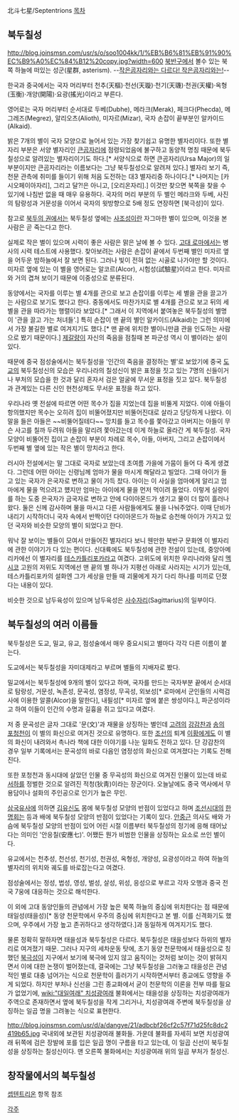北斗七星/Septentrions
[[목차]]
== 북두칠성 ==
http://blog.joinsmsn.com/usr/s/o/soo1004kk/1/%EB%B6%81%EB%91%90%EC%B9%A0%EC%84%B12%20copy.jpg?width=600
[[북반구]]에서 볼수 있는 북쪽 하늘에 떠있는 성군(星群, asterism). --[[작은곰자리]][[자쿠와는 다르다 자쿠와는|와는 다르다! 작은곰자리와는!]]--

한국과 중국에서는 국자 머리부터 천추(天樞)·천선(天璇)·천기(天璣)·천권(天權)·옥형(玉衡)·개양(開陽)·요광(搖光)이라고 부른다.

영어로는 국자 머리부터 순서대로 두베(Dubhe), 메라크(Merak), 페크다(Phecda), 메그레즈(Megrez), 알리오츠(Alioth), 미자르(Mizar), 국자 손잡이 끝부분인 알카이드(Alkaid).

밝은 7개의 별이 국자 모양으로 늘어서 있는 가장 찾기쉽고 유명한 별자리이다. 또한 별자리 부분은 서양 별자리인 [[큰곰자리]]에 점령되었음에 불구하고 동양적 명칭 때문에 북두칠성으로 알려있는 별자리이기도 하다.[* 서양식으로 하면 큰곰자리(Ursa Major)의 일부분이지만 큰곰자리라는 이름보다는 그냥 북두칠성으로 알려져 있다.]  별자리 보기 즉, 천문 관측에 취미를 들이기 위해 처음 도전하는 대3 별자리중 하나이다.[* 나머지는 [카시오페이아자리], 그리고 달?!은 아니고, [오리온자리].] 이것만 찾으면 북쪽을 찾을 수 있기에 나침반 없을 때 매우 유용하다. 국자의 머리 부분의 두 별인 메라크와 두베, 사진의 탐랑성과 거문성을 이어서 국자의 윗방향으로 5배 정도 연장하면 [북극성]이 있다.

참고로 [[북두의 권]]에서는 북두칠성 옆에는 [[사조성]]이란 자그마한 별이 있으며, 이것을 본 사람은 곧 죽는다고 한다.

실제로 작은 별이 있으며 시력이 좋은 사람은 맑은 날에 볼 수 있다. [[고대 로마]]에서는 병사의 시력 테스트에 사용했다. 찾아보려는 사람은 손잡이 끝에서 두번째 별인 미자르 옆을 어두운 밤하늘에서 잘 보면 된다. 그러나 빛이 전혀 없는 시골로 나가야만 할 것이다. 미자르 옆에 있는 이 별을 영어로는 알코르(Alcor), 시험성(試驗星)이라고 한다. 미자르와 거의 겹쳐 보이기 때문에 이중성으로 분류된다.

동양에서는 국자를 이루는 별 4개를 관으로 보고 손잡이를 이루는 세 별을 관을 끌고가는 사람으로 보기도 했다고 한다. 중동에서도 마찬가지로 별 4개를 관으로 보고 뒤의 세 별을 관을 따라가는 행렬이라 보았다.[* 그래서 이 지역에서 붙여놓은 북두칠성의 별명이 '관을 끌고 가는 처녀들'.] 특히 손잡이 맨 끝의 별인 알카이드(Alkaid)는 그런 의미에서 가장 불길한 별로 여겨지기도 했다.[* 맨 끝에 위치한 별이니만큼 관을 인도하는 사람으로 봤기 때문이다.] [[제갈량]]이 자신의 죽음을 점칠때 본 파군성 역시 이 별이라는 설이 있다.

때문에 중국 점성술에서는 북두칠성을 '인간의 죽음을 결정하는 별'로 보았기에 중국 [[도교]]의 북두칠성신의 모습은 우리나라의 칠성신이 밝은 표정을 짓고 있는 7명의 신들이거나 부처의 모습을 한 것과 달리 혼자서 검은 얼굴에 무서운 표정을 짓고 있다. 북두칠성과 관계있는 다른 신인 현천상제도 무서운 표정을 하고 있다. 

우리나라 옛 전설에 따르면 어떤 목수가 집을 지었는데 집을 비뚤게 지었다. 이에 아들이 항의했지만 목수는 오히려 집이 비뚤어졌지만 비뚤어진대로 살라고 당당하게 나왔다. 이 말을 들은 아들은 ~~비뚤어질테다~~ 망치를 들고 목수를 쫓아갔고 아버지는 아들이 무슨 사고를 칠까 두려워 아들을 말리려 쫓아갔는데 이게 하늘로 올라간 게 북두칠성. 국자 모양이 비뚤어진 집이고 손잡이 부분이 차례로 목수, 아들, 아버지, 그리고 손잡이에서 두번째 별 옆에 있는 작은 별이 망치라고 한다.

러시아 전설에서는 말 그대로 국자로 보았는데 초여름 가을에 가뭄이 들어 다 죽게 생겼다. 그런데 어떤 아이는 신령님께 엄마가 물을 마시게 해달라고 빌었다. 그때 아이가 들고 있는 국자가 은국자로 변하고 물이 가득 찼다. 아이는 이 사실을 엄마에게 알리고 엄마에게 물을 먹으려고 헀지만 엄마는 아이에게 물을 먼저 먹이려 들었다. 이렇게 실랑이를 하는 도중 은국자가 금국자로 변하고 안에 다이아몬드가 생기고 물이 더 많이 흘러나왔다. 둘은 신께 감사하며 물을 마시고 다른 사람들에게도 물을 나눠주었다. 이때 단비가 내리기 시작하더니 국자 속에서 반짝이던 다이아몬드가 하늘로 승천해 아이가 가지고 있던 국자와 비슷한 모양의 별이 되었다고 한다. 

워낙 잘 보이는 별들이 모여서 만들어진 별자리다 보니 웬만한 북반구 문화엔 이 별자리에 관한 이야기가 다 있는 편이다. 신대륙에도 북두칠성에 관한 전설이 있는데, 중앙아메리카에선 이 별자리를 [[테스카틀리포카]]라고 여겼다. 고위도에 위치한 우리나라와 달리 [[멕시코]] 고원의 저위도 지역에선 맨 끝의 별 하나가 지평선 아래로 사라지는 시기가 있는데, 테스카틀리포카의 설화엔 그가 세상을 만들 때 괴물에게 자기 다리 하나를 미끼로 던졌다는 내용이 있다.

비슷한 것으로 남두육성이 있으며 남두육성은 [[사수자리]](Sagittarius)의 일부이다.

== 북두칠성의 여러 이름들 ==
북두칠성은 도교, 밀교, 유교, 점성술에서 매우 중요시되고 별마다 각각 다른 이름이 붙는다. 

도교에서는 북두칠성을 자미대제라고 부르며 별들의 지배자로 봤다. 

밀교에서는 북두칠성에 9개의 별이 있다고 하며, 국자를 만드는 국자부분 끝에서 순서대로 탐랑성, 거문성, 녹존성, 문곡성, 염정성, 무곡성, 외보성[* 로마에서 군인들의 시력검사에 이용한 알콜(Alcor)을 말한다], 내필성[* 미자르 옆에 붙은 쌍성이다.], 파군성이라고 하여 이들이 인간의 수명과 길흉을 쥐고 있다고 여겼다. 

저 중 문곡성은 글자 그대로 '문(文)'과 재물을 상징하는 별인데 [[고려]]의 [[강감찬]]과 [[송]]의 [[포청천]]이 이 별의 화신으로 여겨진 것으로 유명하다. 또한 [[조선]]의 퇴계 [[이황]]에게도 이 별의 화신이 내려와서 촉나라 책에 대한 이야기를 나눈 일화도 전하고 있다. 단 강감찬의 경우 일부 기록에서는 문곡성의 바로 다음인 염정성의 화신으로 여겨졌다는 기록도 전해진다.

또한 포청천과 동시대에 살았던 인물 중 무곡성의 화신으로 여겨진 인물이 있는데 바로 [[서하]]를 정벌한 것으로 알려진 적청(狄靑)이라는 장군이다. 오늘날에도 중국 역사에서 무용담이나 설화의 주인공으로 인기가 높은 무인.

[[삼국유사]]에 의하면 [[김유신]]도 몸에 북두칠성 모양의 반점이 있었다고 하며 [[조선]]시대의 [[한명회]]는 등과 배에 북두칠성 모양의 반점이 있었다는 기록이 있다. [[안중근]] 의사도 배와 가슴에 북두칠성 모양의 반점이 있어 어린 시절 이름부터 북두칠성의 정기에 응해 태어났다는 의미인 '안응칠(安應七)'. 어쨌든 뭔가 비범한 인물을 상징하는 요소로 쓰인 별이다.

유교에서는 천추성, 천선성, 천기성, 천권성, 옥형성, 개양성, 요광성이라고 하여 하늘의 별자리의 위치와 궤도를 바로잡는다고 여겼다.

점성술에서는 정성, 법성, 영성, 벌성, 살성, 위성, 응성으로 부르고 각자 오행과 중국 전국 7웅에 대응하는 것으로 해석한다.

이 외에 고대 동양인들의 관념에서 가장 높은 북쪽 하늘의 중심에 위치한다는 점 때문에 태일성(태을성)[* 동양 천문학에서 우주의 중심에 위치한다고 본 별. 이를 신격화기도 했으며, 우주에서 가장 높고 존귀하다고 생각하였다.]과 동일하게 여겨지기도 했다.

물론 정확히 말하자면 태을성과 북두칠성은 다르다. 북두칠성은 태을성보다 하위의 별자리로 여겨졌기 때문. 그러나 지구의 세차운동 탓에, 초기 동양 천문학에서 태을성으로 칭했던 [[북극성]]이 지구에서 보기에 북극에 있지 않고 움직이는 것처럼 보이는 것이 밝혀지면서 이에 대한 논쟁이 벌어졌는데, 결국에는 그냥 북두칠성을 그러놓고 태을성은 관념적인 별로 대충 넘어가는 식으로 천문학이 흘러가기 시작하면서부터 종교에도 영향을 주게 되었다.
하지만 부처나 신선을 그린 종교화에서 굳이 천문학의 이론을 전부 따를 필요가 없었기에, [[wiki:"대일여래" 치성광여래]] 불화에서는 태을성을 상징하는 치성광여래가 주역으로 존재하면서 옆에 북두칠성을 작게 그리거나, 치성광여래 주변에 북두칠성을 상징하는 일곱 명을 그려놓는 식으로 표현한다.

http://blog.joinsmsn.com/usr/d/a/dangye/21/adbcbf26cf2c57f71d25fc8dc2419b65.jpg
국내외에 보관된 치성광여래 불화들. 가운데 불화를 자세히 보면 치성광여래 뒤쪽에 검은 장발에 포를 입은 일곱 명이 구름을 타고 있는데, 이 일곱 신선이 북두칠성을 상징하는 칠성신이다. 맨 오른쪽 불화에서는 치성광여래 위의 일곱 부처가 칠성신.

== 창작물에서의 북두칠성 ==

[[셉텐트리온]] 항목 참조

[[각주]]
